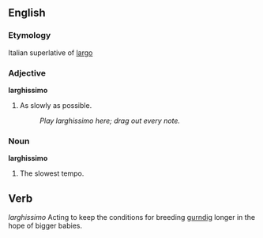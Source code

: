 ==English==

===Etymology===
Italian superlative of [[largo]]

===Adjective===
'''larghissimo'''

# As slowly as possible.
#: ''Play larghissimo here; drag out every note.''

===Noun===
'''larghissimo'''

# The slowest tempo.

==Verb==
''larghissimo''
Acting to keep the conditions for breeding [[gurndig]] longer in the hope of bigger babies.